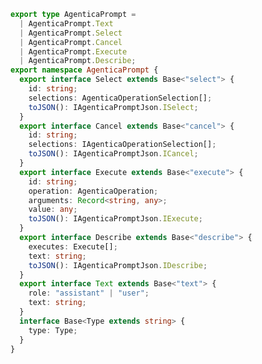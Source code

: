 ```typescript filename="@agentica/core/AgenticaPrompt" showLineNumbers
export type AgenticaPrompt =
  | AgenticaPrompt.Text
  | AgenticaPrompt.Select
  | AgenticaPrompt.Cancel
  | AgenticaPrompt.Execute
  | AgenticaPrompt.Describe;
export namespace AgenticaPrompt {
  export interface Select extends Base<"select"> {
    id: string;
    selections: AgenticaOperationSelection[];
    toJSON(): IAgenticaPromptJson.ISelect;
  }
  export interface Cancel extends Base<"cancel"> {
    id: string;
    selections: IAgenticaOperationSelection[];
    toJSON(): IAgenticaPromptJson.ICancel;
  }
  export interface Execute extends Base<"execute"> {
    id: string;
    operation: AgenticaOperation;
    arguments: Record<string, any>;
    value: any;
    toJSON(): IAgenticaPromptJson.IExecute;
  }
  export interface Describe extends Base<"describe"> {
    executes: Execute[];
    text: string;
    toJSON(): IAgenticaPromptJson.IDescribe;
  }
  export interface Text extends Base<"text"> {
    role: "assistant" | "user";
    text: string;
  }
  interface Base<Type extends string> {
    type: Type;
  }
}
```